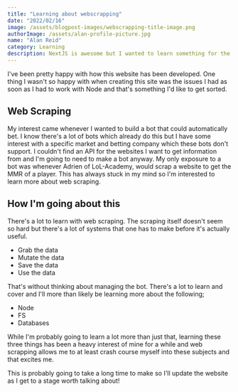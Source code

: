 ```yaml
---
title: "Learning about webscrapping"
date: "2022/02/16"
image: /assets/blogpost-images/webscrapping-title-image.png
authorImage: /assets/alan-profile-picture.jpg
name: "Alan Reid"
category: Learning
description: NextJS is awesome but I wanted to learn something for the backend. Web scrapping seemed interested so I'm going to give that a go. 
---
```

I've been pretty happy with how this website has been developed. One thing I wasn't so happy with when creating this site was the issues I had as soon as I had to work with Node and that's something I'd like to get sorted. 

## Web Scraping

My interest came whenever I wanted to build a bot that could automatically bet. I know there's a lot of bots which already do this but I have some interest with a specific market and betting company which these bots don't support. I couldn't find an API for the websites I want to get information from and I'm going to need to make a bot anyway. My only exposure to a bot was whenever Adrien of LoL-Academy, would scrap a website to get the MMR of a player. This has always stuck in my mind so I'm interested to learn more about web scraping.

## How I'm going about this

There's a lot to learn with web scraping. The scraping itself doesn't seem so hard but there's a lot of systems that one has to make before it's actually useful.

* Grab the data
* Mutate the data
* Save the data
* Use the data

That's without thinking about managing the bot. There's a lot to learn and cover and I'll more than likely be learning more about the following;

* Node
* FS
* Databases

While I'm probably going to learn a lot more than just that, learning these three things has been a heavy interest of mine for a while and web scrapping allows me to at least crash course myself into these subjects and that excites me.

This is probably going to take a long time to make so I'll update the website as I get to a stage worth talking about!